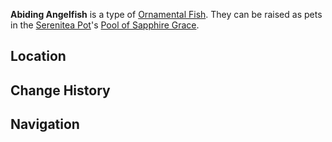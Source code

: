 {{About|the [[furnishing]]|the fish|Abiding Angelfish}}
{{Furnishing Infobox
|title          = Abiding Angelfish
|id             = 379017
|image          = Item Ornamental Abiding Angelfish.png
|category       = Ornamental Fish
|rarity         = 4
|adeptal_energy = 
|load           = 
|description    = A valuable Ornamental Fish that may be kept as a pet in the [[Pool of Sapphire Grace]].<br />{{Item Description|Abiding Angelfish}}
}}
'''Abiding Angelfish''' is a type of [[Ornamental Fish]]. They can be raised as pets in the [[Serenitea Pot]]'s [[Pool of Sapphire Grace]].

==Location==
{{transclude|Abiding Angelfish|Location}}

==Change History==
{{Change History|2.1}}

==Navigation==
{{Furnishing Navbox/Subsystems|fish pond}}